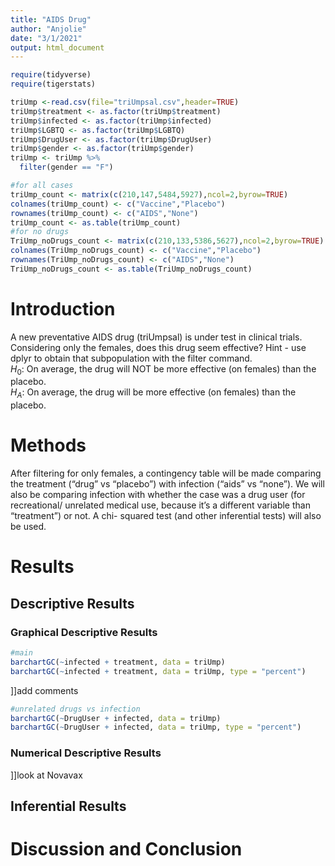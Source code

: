 ```yaml
---
title: "AIDS Drug"
author: "Anjolie"
date: "3/1/2021"
output: html_document
---
```


```r
require(tidyverse)
require(tigerstats)
```

```r
triUmp <-read.csv(file="triUmpsal.csv",header=TRUE)
triUmp$treatment <- as.factor(triUmp$treatment)
triUmp$infected <- as.factor(triUmp$infected)
triUmp$LGBTQ <- as.factor(triUmp$LGBTQ)
triUmp$DrugUser <- as.factor(triUmp$DrugUser)
triUmp$gender <- as.factor(triUmp$gender)
triUmp <- triUmp %>%
  filter(gender == "F") 

#for all cases
triUmp_count <- matrix(c(210,147,5484,5927),ncol=2,byrow=TRUE)
colnames(triUmp_count) <- c("Vaccine","Placebo")
rownames(triUmp_count) <- c("AIDS","None")
triUmp_count <- as.table(triUmp_count)
#for no drugs
TriUmp_noDrugs_count <- matrix(c(210,133,5386,5627),ncol=2,byrow=TRUE)
colnames(TriUmp_noDrugs_count) <- c("Vaccine","Placebo")
rownames(TriUmp_noDrugs_count) <- c("AIDS","None")
TriUmp_noDrugs_count <- as.table(TriUmp_noDrugs_count)
```

# Introduction

<!--In this section you explain what you are trying to show.  Where did the data come from?  What is the research or other question you are trying to answer?.  If you skimp in this section expect to be marked down in your grade. Paint a picture of the project a couple of paragraphs is expected!-->

A new  preventative AIDS drug (triUmpsal) is under test in clinical trials. Considering only the females, does this drug seem effective?  Hint - use dplyr to obtain that subpopulation with the filter command.  
$H_0$: On average, the drug will NOT be more effective (on females) than the placebo.  
$H_A$: On average, the drug will be more effective (on females) than the placebo.  

# Methods
After filtering for only females, a contingency table will be made comparing the treatment ("drug" vs "placebo") with infection ("aids" vs "none"). We will also be comparing infection with whether the case was a drug user (for recreational/ unrelated medical use, because it's a different variable than "treatment") or not. A chi- squared test (and other inferential tests) will also be used. 

<!--Decide on your methods:  use "variable analysis" or other appropriate descriptors.  Make sure to choose at least one graphical method and at least one numerical method. Discuss what data manipulations may be needed for example subsetting or other binning procedures and what sort of graphical displays and inferential tools will be used!-->

# Results

<!--Divide this section into two sub-sections:  One for your descriptive  results and one for your inferential results.!-->

## Descriptive Results

### Graphical Descriptive Results
```r
#main
barchartGC(~infected + treatment, data = triUmp)
barchartGC(~infected + treatment, data = triUmp, type = "percent")
```
]]add comments

```r
#unrelated drugs vs infection
barchartGC(~DrugUser + infected, data = triUmp)
barchartGC(~DrugUser + infected, data = triUmp, type = "percent")
```
<!--Graphical results here.  Make sure to show your code.  Provide appropriate labels for axes, giving units if possible, and provide a good title for the graph, too.  Use the graphical results to describe the patterns if any that exist in the data as focused toward the research question. Bottom line is to explain the features of the graph that are relevant to conforming or departing to what is expected by your null hypothesis !-->

### Numerical Descriptive Results
]]look at Novavax
<!--Numerical results go here. Use the numerical results to describe the patterns if any that exist in the data as focused toward the research question!-->

## Inferential Results

<!--State hypothesis clearly.  Make sure your discussion of the inferential test covers all the aspects that the test output produces, such as test statistic, p-value etc.  Make a decision about the null hypothesis, explain the assumptions on which the selected test/procedure was based, and why the chosen procedure satisfys the assumptions and is appropriate to answer the research question!-->


# Discussion and Conclusion

<!--Discussion and conclusion here.  If you found a relationship be sure to consider whether the relationship occurs because one of the variavbles causes the other, or whether they perhasps are related for some other reason.  Watch the chapter 6 videos from the GeorgeTown videos collection.!-->
